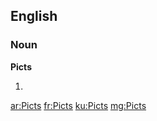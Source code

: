 ==English==

===Noun===
'''Picts'''

# {{plural of|[[Pict]]}}

[[ar:Picts]]
[[fr:Picts]]
[[ku:Picts]]
[[mg:Picts]]